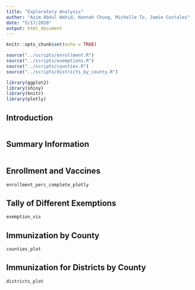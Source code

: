 ```yaml
---
title: "Exploratory Analysis"
author: "Azim Abdul Wahid, Hannah Chung, Michelle To, Jamie Costales"
date: "5/17/2020"
output: html_document
---
```


```r
knitr::opts_chunk$set(echo = TRUE)

source("../scripts/enrollment.R")
source("../scripts/exemptions.R")
source("../scripts/counties.R")
source("../scripts/districts_by_county.R")

library(ggplot2)
library(shiny)
library(knitr)
library(plotly)
```

## Introduction

```r

```

## Summary Information

```r

```

## Enrollment and Vaccines

```r
enrollment_perc_complete_plotly
```

## Tally of Different Exemptions

```r
exemption_vis
```

## Immunization by County

```r
counties_plot
```

## Immunization for Districts by County

```r
districts_plot
```

